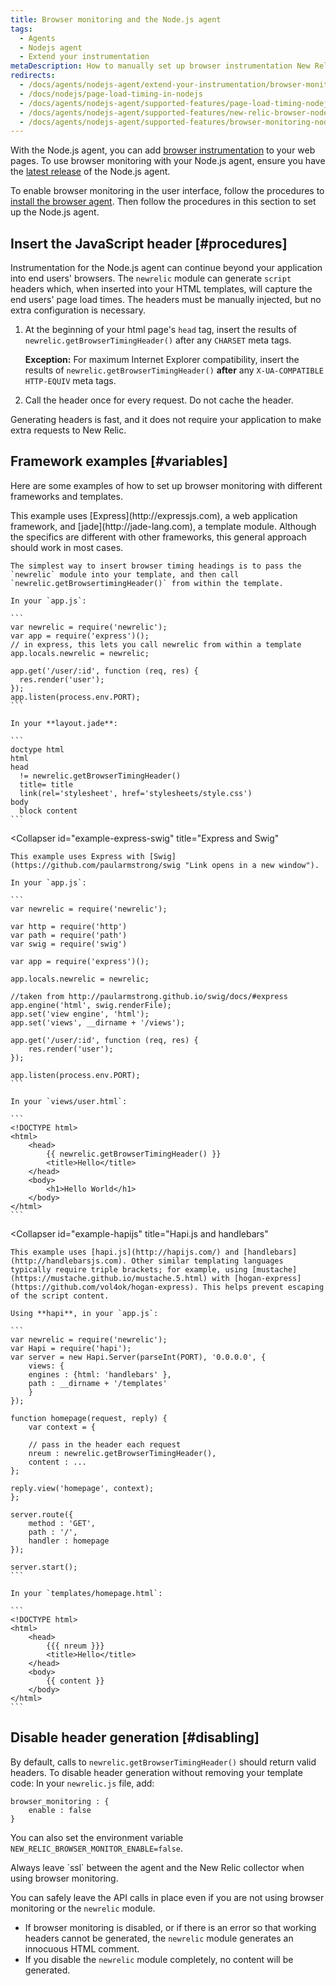 ```yaml
---
title: Browser monitoring and the Node.js agent
tags:
  - Agents
  - Nodejs agent
  - Extend your instrumentation
metaDescription: How to manually set up browser instrumentation New Relic's Node.js agent.
redirects:
  - /docs/agents/nodejs-agent/extend-your-instrumentation/browser-monitoring-nodejs-agent
  - /docs/nodejs/page-load-timing-in-nodejs
  - /docs/agents/nodejs-agent/supported-features/page-load-timing-nodejs
  - /docs/agents/nodejs-agent/supported-features/new-relic-browser-nodejs-agent
  - /docs/agents/nodejs-agent/supported-features/browser-monitoring-nodejs-agent
---
```


With the Node.js agent, you can add [browser instrumentation](/docs/browser/new-relic-browser/getting-started/introduction-new-relic-browser) to your web pages. To use browser monitoring with your Node.js agent, ensure you have the [latest release](/docs/agents/nodejs-agent/installation-configuration/installing-maintaining-nodejs#upgrading) of the Node.js agent.

To enable browser monitoring in the user interface, follow the procedures to [install the browser agent](/docs/browser/new-relic-browser/installation/install-new-relic-browser-agent). Then follow the procedures in this section to set up the Node.js agent.

## Insert the JavaScript header [#procedures]

Instrumentation for the Node.js agent can continue beyond your application into end users' browsers. The `newrelic` module can generate `script` headers which, when inserted into your HTML templates, will capture the end users' page load times. The headers must be manually injected, but no extra configuration is necessary.

1. At the beginning of your html page's `head` tag, insert the results of `newrelic.getBrowserTimingHeader()` after any `CHARSET` meta tags.

   **Exception:** For maximum Internet Explorer compatibility, insert the results of `newrelic.getBrowserTimingHeader()` **after** any `X-UA-COMPATIBLE HTTP-EQUIV` meta tags.
2. Call the header once for every request. Do not cache the header.

Generating headers is fast, and it does not require your application to make extra requests to New Relic.

## Framework examples [#variables]

Here are some examples of how to set up browser monitoring with different frameworks and templates.

<CollapserGroup>
  <Collapser
    id="example-express"
    title="Express and jade"
  >
    This example uses [Express](http://expressjs.com), a web application framework, and [jade](http://jade-lang.com), a template module. Although the specifics are different with other frameworks, this general approach should work in most cases.

    The simplest way to insert browser timing headings is to pass the `newrelic` module into your template, and then call `newrelic.getBrowsertimingHeader()` from within the template.

    In your `app.js`:

    ```
    var newrelic = require('newrelic');
    var app = require('express')();
    // in express, this lets you call newrelic from within a template
    app.locals.newrelic = newrelic;

    app.get('/user/:id', function (req, res) {
      res.render('user');
    });
    app.listen(process.env.PORT);
    ```

    In your **layout.jade**:

    ```
    doctype html
    html
    head
      != newrelic.getBrowserTimingHeader()
      title= title
      link(rel='stylesheet', href='stylesheets/style.css')
    body
      block content
    ```
  </Collapser>

  <Collapser
    id="example-express-swig"
    title="Express and Swig"
  >
    This example uses Express with [Swig](https://github.com/paularmstrong/swig "Link opens in a new window").

    In your `app.js`:

    ```
    var newrelic = require('newrelic');

    var http = require('http')
    var path = require('path')
    var swig = require('swig')

    var app = require('express')();

    app.locals.newrelic = newrelic;

    //taken from http://paularmstrong.github.io/swig/docs/#express
    app.engine('html', swig.renderFile);
    app.set('view engine', 'html');
    app.set('views', __dirname + '/views');

    app.get('/user/:id', function (req, res) {
        res.render('user');
    });

    app.listen(process.env.PORT);
    ```

    In your `views/user.html`:

    ```
    <!DOCTYPE html>
    <html>
        <head>
            {{ newrelic.getBrowserTimingHeader() }}
            <title>Hello</title>
        </head>
        <body>
            <h1>Hello World</h1>
        </body>
    </html>
    ```
  </Collapser>

  <Collapser
    id="example-hapijs"
    title="Hapi.js and handlebars"
  >
    This example uses [hapi.js](http://hapijs.com/) and [handlebars](http://handlebarsjs.com). Other similar templating languages typically require triple brackets; for example, using [mustache](https://mustache.github.io/mustache.5.html) with [hogan-express](https://github.com/vol4ok/hogan-express). This helps prevent escaping of the script content.

    Using **hapi**, in your `app.js`:

    ```
    var newrelic = require('newrelic');
    var Hapi = require('hapi');
    var server = new Hapi.Server(parseInt(PORT), '0.0.0.0', {
        views: {
        engines : {html: 'handlebars' },
        path : __dirname + '/templates'
        }
    });

    function homepage(request, reply) {
        var context = {

        // pass in the header each request
        nreum : newrelic.getBrowserTimingHeader(),
        content : ...
    };

    reply.view('homepage', context);
    };

    server.route({
        method : 'GET',
        path : '/',
        handler : homepage
    });

    server.start();
    ```

    In your `templates/homepage.html`:

    ```
    <!DOCTYPE html>
    <html>
        <head>
            {{{ nreum }}}
            <title>Hello</title>
        </head>
        <body>
            {{ content }}
        </body>
    </html>
    ```
  </Collapser>
</CollapserGroup>

## Disable header generation [#disabling]

By default, calls to `newrelic.getBrowserTimingHeader()` should return valid headers. To disable header generation without removing your template code: In your `newrelic.js` file, add:

```
browser_monitoring : {
    enable : false
}
```

You can also set the environment variable `NEW_RELIC_BROWSER_MONITOR_ENABLE=false`.

<Callout variant="caution">
  Always leave `ssl` between the agent and the New Relic collector when using browser monitoring.
</Callout>

You can safely leave the API calls in place even if you are not using browser monitoring or the `newrelic` module.

* If browser monitoring is disabled, or if there is an error so that working headers cannot be generated, the `newrelic` module generates an innocuous HTML comment.
* If you disable the `newrelic` module completely, no content will be generated.
